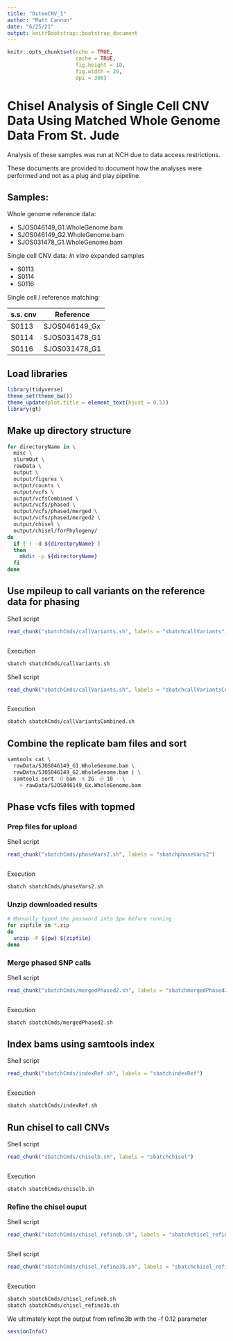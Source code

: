 ```yaml
---
title: "OsteoCNV_1"
author: "Matt Cannon"
date: "6/25/21"
output: knitrBootstrap::bootstrap_document
---
```



```r
knitr::opts_chunk$set(echo = TRUE,
                      cache = TRUE,
                      fig.height = 10,
                      fig.width = 20,
                      dpi = 300)
```

# Chisel Analysis of Single Cell CNV Data Using Matched Whole Genome Data From St. Jude

Analysis of these samples was run at NCH due to data access restrictions.

These documents are provided to document how the analyses were performed and not as a plug and play pipeline. 

## Samples:


Whole genome reference data:

-   SJOS046149_G1.WholeGenome.bam
-   SJOS046149_G2.WholeGenome.bam
-   SJOS031478_G1.WholeGenome.bam

Single cell CNV data: *In vitro* expanded samples

-   S0113
-   S0114
-   S0116

Single cell / reference matching:

| s.s. cnv | Reference     |
|----------|---------------|
| S0113    | SJOS046149_Gx |
| S0114    | SJOS031478_G1 |
| S0116    | SJOS031478_G1 |


## Load libraries

```r
library(tidyverse)
theme_set(theme_bw())
theme_update(plot.title = element_text(hjust = 0.5))
library(gt)
```

## Make up directory structure
```bash
for directoryName in \
  misc \
  slurmOut \
  rawData \
  output \
  output/figures \
  output/counts \
  output/vcfs \
  output/vcfsCombined \
  output/vcfs/phased \
  output/vcfs/phased/merged \
  output/vcfs/phased/merged2 \
  output/chisel \
  output/chisel/forPhylogeny/
do
  if [ ! -d ${directoryName} ]
  then
    mkdir -p ${directoryName}
  fi 
done
```

## Use mpileup to call variants on the reference data for phasing

Shell script
```r
read_chunk("sbatchCmds/callVariants.sh", labels = "sbatchcallVariants")
```
```bash
```

Execution
```bash
sbatch sbatchCmds/callVariants.sh
```

Shell script
```r
read_chunk("sbatchCmds/callVariants.sh", labels = "sbatchcallVariantsCombined")
```
```bash
```

Execution
```bash
sbatch sbatchCmds/callVariantsCombined.sh
```

## Combine the replicate bam files and sort
```bash
samtools cat \
  rawData/SJOS046149_G1.WholeGenome.bam \
  rawData/SJOS046149_G2.WholeGenome.bam | \
  samtools sort -O bam -m 2G -@ 10 - \
    > rawData/SJOS046149_Gx.WholeGenome.bam
```

## Phase vcfs files with topmed

### Prep files for upload

Shell script
```r
read_chunk("sbatchCmds/phaseVars2.sh", labels = "sbatchphaseVars2")
```
```bash
```

Execution
```bash
sbatch sbatchCmds/phaseVars2.sh
```

### Unzip downloaded results
```bash
# Manually typed the password into $pw before running
for zipfile in *.zip
do
  unzip -P ${pw} ${zipfile}
done
```

### Merge phased SNP calls

Shell script
```r
read_chunk("sbatchCmds/mergedPhased2.sh", labels = "sbatchmergedPhased2")
```
```bash
```

Execution
```bash
sbatch sbatchCmds/mergedPhased2.sh
```

## Index bams using samtools index

Shell script
```r
read_chunk("sbatchCmds/indexRef.sh", labels = "sbatchindexRef")
```
```bash
```

Execution
```bash
sbatch sbatchCmds/indexRef.sh
```

## Run chisel to call CNVs

Shell script
```r
read_chunk("sbatchCmds/chiselb.sh", labels = "sbatchchisel")
```
```bash
```

Execution
```bash
sbatch sbatchCmds/chiselb.sh
```

### Refine the chisel ouput

Shell script
```r
read_chunk("sbatchCmds/chisel_refineb.sh", labels = "sbatchchisel_refine")
```
```bash
```

Shell script
```r
read_chunk("sbatchCmds/chisel_refine3b.sh", labels = "sbatchchisel_refine3")
```
```bash
```

Execution
```bash
sbatch sbatchCmds/chisel_refineb.sh
sbatch sbatchCmds/chisel_refine3b.sh
```

We ultimately kept the output from refine3b with the -f 0.12 parameter

```r
sessionInfo()
```

